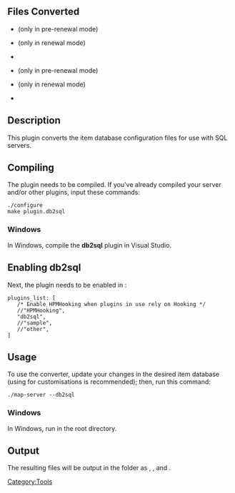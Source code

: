 == Files Converted ==
* {{git|db/pre-re/item_db.conf}} (only in pre-renewal mode)
* {{git|db/re/item_db.conf}} (only in renewal mode)
* {{git|db/item_db2.conf}}
* {{git|db/pre-re/mob_db.conf}} (only in pre-renewal mode)
* {{git|db/re/mob_db.conf}} (only in renewal mode)
* {{git|db/mob_db2.conf}}

== Description ==
This plugin converts the item database configuration files for use with SQL servers.


== Compiling ==
The plugin needs to be compiled. If you've already compiled your server and/or other plugins, input these commands:
 ./configure
 make plugin.db2sql

=== Windows ===
In Windows, compile the '''db2sql''' plugin in Visual Studio.


== Enabling db2sql ==
Next, the plugin needs to be enabled in {{git|conf/plugins.conf}}:
 plugins_list: [
 	/* Enable HPMHooking when plugins in use rely on Hooking */
 	//"HPMHooking",
 	"db2sql",
 	//"sample",
 	//"other",
 ]


== Usage ==
To use the converter, update your changes in the desired item database (using {{git|db/item_db2.conf}} for customisations is recommended); then, run this command:
 ./map-server --db2sql

=== Windows ===
In Windows, run {{git|db2sql.bat}} in the root directory.


== Output ==
The resulting files will be output in the {{git|sql-files}} folder as {{git|sql-files/item_db.sql}}, {{git|sql-files/item_db_re.sql}}, and {{git|sql-files/item_db2.sql}}.


[[Category:Tools]]